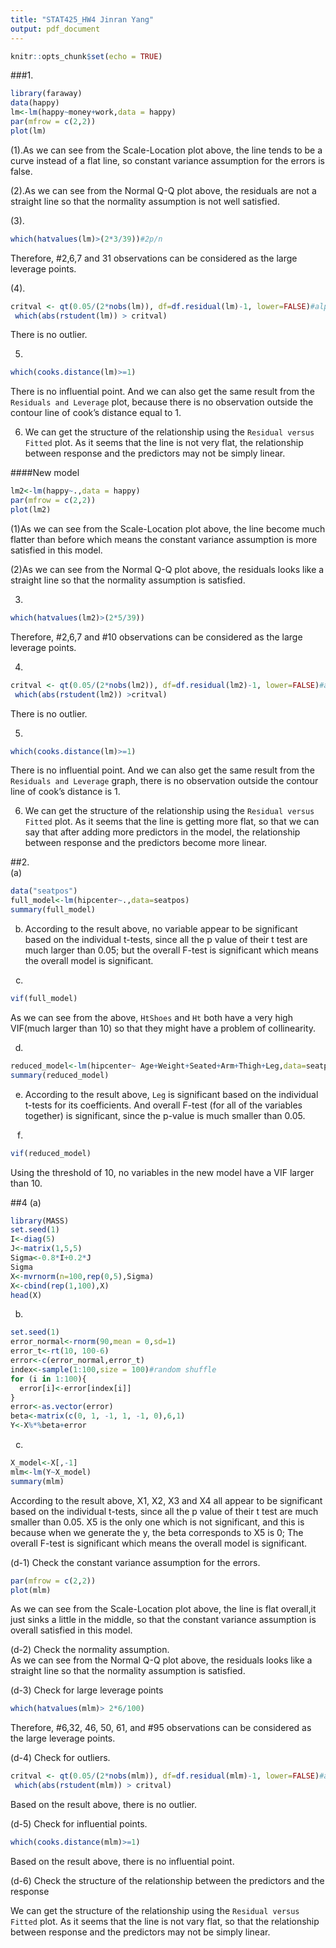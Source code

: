 ```yaml
---
title: "STAT425_HW4 Jinran Yang"
output: pdf_document
---
```


```r
knitr::opts_chunk$set(echo = TRUE)
```

###1.
```r
library(faraway)
data(happy)
lm<-lm(happy~money+work,data = happy)
par(mfrow = c(2,2))
plot(lm)

```
(1).As we can see from the Scale-Location plot above, the line tends to be a curve instead of a flat line, so constant variance assumption for the errors is false.  

(2).As we can see from the Normal Q-Q plot above, the residuals are not a straight line so that the normality assumption is not well satisfied.  

(3).
```r
which(hatvalues(lm)>(2*3/39))#2p/n
```
Therefore, #2,6,7 and 31 observations can be considered as the large leverage points.  

(4).
```r
critval <- qt(0.05/(2*nobs(lm)), df=df.residual(lm)-1, lower=FALSE)#alpha/n
 which(abs(rstudent(lm)) > critval)
```
There is no outlier.  

(5)
```r
which(cooks.distance(lm)>=1)
```
There is no influential point. And we can also get the same result from the `Residuals and Leverage` plot, because there is no observation outside the contour line of cook's distance equal to 1.  

(6) We can get the structure of the relationship using the `Residual versus Fitted` plot. As it seems that the line is not very flat, the relationship between response and the predictors may not be simply linear.  

####New model
```r
lm2<-lm(happy~.,data = happy)
par(mfrow = c(2,2))
plot(lm2)
```
(1)As we can see from the Scale-Location plot above, the line become much flatter than before which means the constant variance assumption is more satisfied in this model.  

(2)As we can see from the Normal Q-Q plot above, the residuals looks like a straight line so that the normality assumption is satisfied.  

(3)
```r
which(hatvalues(lm2)>(2*5/39))
```
Therefore, #2,6,7 and #10 observations can be considered as the large leverage points.  

(4)
```r
critval <- qt(0.05/(2*nobs(lm2)), df=df.residual(lm2)-1, lower=FALSE)#alpha/n
 which(abs(rstudent(lm2)) >critval)
```
There is no outlier.  

(5)
```r
which(cooks.distance(lm)>=1)
```
There is no influential point. And we can also get the same result from the `Residuals and Leverage` graph, there is no observation outside the contour line of cook's distance is 1.  

(6) We can get the structure of the relationship using the `Residual versus Fitted` plot. As it seems that the line is getting more flat, so that we can say that after adding more predictors in the model, the relationship between response and the predictors become more linear.  

##2.  
(a)
```r
data("seatpos")
full_model<-lm(hipcenter~.,data=seatpos)
summary(full_model)
```
  
(b) According to the result above, no variable appear to be significant based on the individual t-tests, since all the p value of their t test are much larger than 0.05; but the overall F-test is significant which means the overall model is significant.  

(c)  
```r
vif(full_model)
```
As we can see from the above, `HtShoes` and `Ht` both have a very high VIF(much larger than 10) so that they might have a problem of collinearity.  

(d)  
```r
reduced_model<-lm(hipcenter~ Age+Weight+Seated+Arm+Thigh+Leg,data=seatpos)
summary(reduced_model)
```
  
(e) According to the result above, `Leg` is significant based on the individual t-tests for its coefficients. And overall F-test (for all of the variables together) is significant, since the p-value is much smaller than 0.05.  

(f)
```r
vif(reduced_model)
```
Using the threshold of 10, no variables in the new model have a VIF larger than 10.  

##4
(a)
```r
library(MASS)
set.seed(1)
I<-diag(5)
J<-matrix(1,5,5)
Sigma<-0.8*I+0.2*J
Sigma
X<-mvrnorm(n=100,rep(0,5),Sigma)
X<-cbind(rep(1,100),X)
head(X)
```
(b)
```r
set.seed(1)
error_normal<-rnorm(90,mean = 0,sd=1)
error_t<-rt(10, 100-6)
error<-c(error_normal,error_t)
index<-sample(1:100,size = 100)#random shuffle
for (i in 1:100){
  error[i]<-error[index[i]]
} 
error<-as.vector(error)
beta<-matrix(c(0, 1, -1, 1, -1, 0),6,1)
Y<-X%*%beta+error
```
(c)
```r
X_model<-X[,-1]
mlm<-lm(Y~X_model)
summary(mlm)
```
According to the result above, X1, X2, X3 and X4 all appear to be significant based on the individual t-tests, since all the p value of their t test are much smaller than 0.05. X5 is the only one which is not significant, and this is because when we generate the y, the beta corresponds to X5 is 0; The overall F-test is significant which means the overall model is significant.  

(d-1) Check the constant variance assumption for the errors.
```r
par(mfrow = c(2,2))
plot(mlm)
```
As we can see from the Scale-Location plot above, the line is flat overall,it just sinks a little in the middle, so that the constant variance assumption is overall satisfied in this model.  

(d-2) Check the normality assumption.  
As we can see from the Normal Q-Q plot above, the residuals looks like a straight line so that the normality assumption is satisfied.  

(d-3) Check for large leverage points
```r
which(hatvalues(mlm)> 2*6/100)
```
Therefore, #6,32, 46, 50, 61, and #95 observations can be considered as the large leverage points.  

(d-4) Check for outliers.
```r
critval <- qt(0.05/(2*nobs(mlm)), df=df.residual(mlm)-1, lower=FALSE)#alpha/n
 which(abs(rstudent(mlm)) > critval)
```
Based on the result above, there is no outlier.  

(d-5) Check for influential points.
```r
which(cooks.distance(mlm)>=1)
```
Based on the result above, there is no influential point.

(d-6) Check the structure of the relationship between the predictors and the response  

We can get the structure of the relationship using the `Residual versus Fitted` plot. As it seems that the line is not vary flat, so that the relationship between response and the predictors may not be simply linear.  
